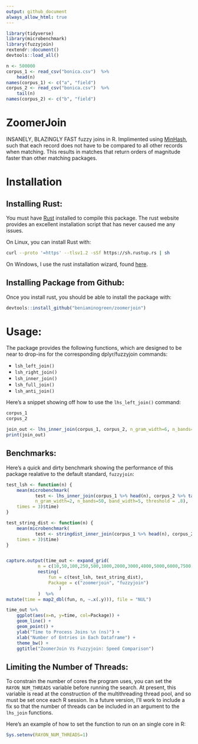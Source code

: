 ```yaml
---
output: github_document
always_allow_html: true
---
```


```r
library(tidyverse)
library(microbenchmark)
library(fuzzyjoin)
rextendr::document()
devtools::load_all()

n <- 500000
corpus_1 <- read_csv("bonica.csv")  %>%
    head(n)
names(corpus_1) <- c("a", "field")
corpus_2 <- read_csv("bonica.csv")  %>%
    tail(n)
names(corpus_2) <- c("b", "field")
```


# ZoomerJoin

INSANELY, BLAZINGLY FAST fuzzy joins in R. Implimented using
[MinHash](https://en.wikipedia.org/wiki/MinHash), such that each record does
not have to be compared to all other records when matching. This results in
matches that return orders of magnitude faster than other matching packages.

# Installation

## Installing Rust:

You must have [Rust](https://www.rust-lang.org/tools/install) installed
to compile this package. The rust website provides an excellent
installation script that has never caused me any issues.

On Linux, you can install Rust with:

``` sh
curl --proto '=https' --tlsv1.2 -sSf https://sh.rustup.rs | sh
```

On Windows, I use the rust installation wizard, found
[here](https://forge.rust-lang.org/infra/other-installation-methods.html).

## Installing Package from Github:

Once you install rust, you should be able to install the package with:

``` r
devtools::install_github("beniaminogreen/zoomerjoin")
```

# Usage:

The package provides the following functions, which are designed to be near to
drop-ins for the corresponding dplyr/fuzzyjoin commands:

* `lsh_left_join()`
* `lsh_right_join()`
* `lsh_inner_join()`
* `lsh_full_join()`
* `lsh_anti_join()`

Here's a snippet showing off how to use the `lhs_left_join()` command:

```r
corpus_1
corpus_2

join_out <- lhs_inner_join(corpus_1, corpus_2, n_gram_width=6, n_bands=20, band_width=5)
print(join_out)
```

## Benchmarks:

Here's a quick and dirty benchmark showing the performance of this package realative to the default standard, `fuzzyjoin`:

```r
test_lsh <- function(n) {
    mean(microbenchmark(
           test <- lhs_inner_join(corpus_1 %>% head(n), corpus_2 %>% tail(n),
           n_gram_width=2, n_bands=50, band_width=5, threshold = .8),
    times = 3)$time)
}

test_string_dist <- function(n) {
    mean(microbenchmark(
           test <- stringdist_inner_join(corpus_1 %>% head(n), corpus_2 %>% tail(n)),
    times = 3)$time)
}


capture.output(time_out <- expand_grid(
            n = c(10,50,100,250,500,1000,2000,3000,4000,5000,6000,7500),
            nesting(
                fun = c(test_lsh, test_string_dist),
                Package = c("zoomerjoin", "fuzzyjoin")
                    )
            )  %>%
mutate(time = map2_dbl(fun, n, ~.x(.y))), file = "NUL")

time_out %>%
    ggplot(aes(x=n, y=time, col=Package)) +
    geom_line() +
    geom_point() +
    ylab("Time to Process Joins \n (ns)") +
    xlab("Number of Entries in Each Dataframe") +
    theme_bw() +
    ggtitle("ZoomerJoin Vs Fuzzyjoin: Speed Comparison")


```




## Limiting the Number of Threads:

To constrain the number of cores the program uses, you can set the
`RAYON_NUM_THREADS` variable before running the search. At present, this
variable is read at the construction of the multithreading thread pool,
and so must be set once each R session. In a future version, I’ll work
to include a fix so that the number of threads can be included in an
argument to the `lhs_join` functions.

Here’s an example of how to set the function to run on an single core in
R:

``` r
Sys.setenv(RAYON_NUM_THREADS=1)
```
